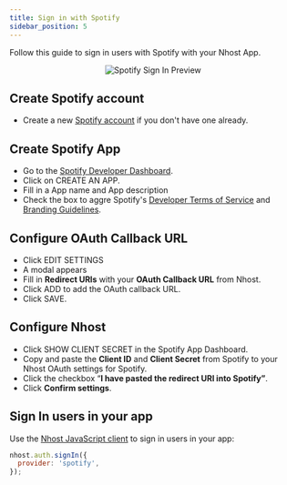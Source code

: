 ```yaml
---
title: Sign in with Spotify
sidebar_position: 5
---
```


Follow this guide to sign in users with Spotify with your Nhost App.

<p align="center">
  <img
    alt="Spotify Sign In Preview"
    src="/img/social-providers/spotify-preview.svg"
    width={480}
    height={267}
  />
</p>

## Create Spotify account

- Create a new [Spotify account](https://www.spotify.com/) if you don't have one already.

## Create Spotify App

- Go to the [Spotify Developer Dashboard](https://developer.spotify.com/dashboard/).
- Click on CREATE AN APP.
- Fill in a App name and App description
- Check the box to aggre Spotify's [Developer Terms of Service](https://developer.spotify.com/terms) and [Branding Guidelines](https://developer.spotify.com/branding-guidelines).

## Configure OAuth Callback URL

- Click EDIT SETTINGS
- A modal appears
- Fill in **Redirect URIs** with your **OAuth Callback URL** from Nhost.
- Click ADD to add the OAuth callback URL.
- Click SAVE.

## Configure Nhost

- Click SHOW CLIENT SECRET in the Spotify App Dashboard.
- Copy and paste the **Client ID** and **Client Secret** from Spotify to your Nhost OAuth settings for Spotify.
- Click the checkbox “**I have pasted the redirect URI into Spotify”**.
- Click **Confirm settings**.

## Sign In users in your app

Use the [Nhost JavaScript client](/reference/sdk) to sign in users in your app:

```js
nhost.auth.signIn({
  provider: 'spotify',
});
```
